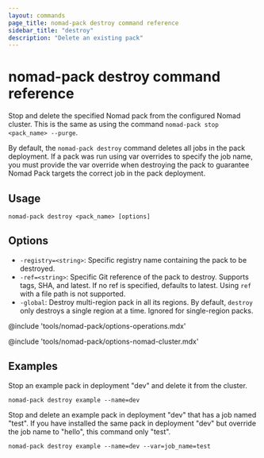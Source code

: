 ```yaml
---
layout: commands
page_title: nomad-pack destroy command reference
sidebar_title: "destroy"
description: "Delete an existing pack"
---
```


# nomad-pack destroy command reference

Stop and delete the specified Nomad pack from the configured Nomad cluster.
This is the same as using the command `nomad-pack stop <pack_name> --purge`.

By default, the `nomad-pack destroy` command deletes all jobs in the pack
deployment. If a pack was run using var overrides to specify the job name, you
must provide the var override when destroying the pack to guarantee Nomad Pack
targets the correct job in the pack deployment.

## Usage

```plaintext
nomad-pack destroy <pack_name> [options]
```

## Options

- `-registry=<string>`: Specific registry name containing the pack to be
					destroyed.
- `-ref=<string>`: Specific Git reference of the pack to destroy.
					Supports tags, SHA, and latest. If no ref is specified,
					defaults to latest.	Using `ref` with a file path is not supported.
- `-global`: Destroy multi-region pack in all its regions. By default,
					 `destroy` only destroys a single region at a time. Ignored for single-region packs.

@include 'tools/nomad-pack/options-operations.mdx'

@include 'tools/nomad-pack/options-nomad-cluster.mdx'

## Examples

Stop an example pack in deployment "dev" and delete it from the cluster.

```shell
nomad-pack destroy example --name=dev
```

Stop and delete an example pack in deployment "dev" that has a job named "test".
If you have installed the same pack in deployment "dev" but override the job
name to "hello", this command only "test".

```shell
nomad-pack destroy example --name=dev --var=job_name=test
```
